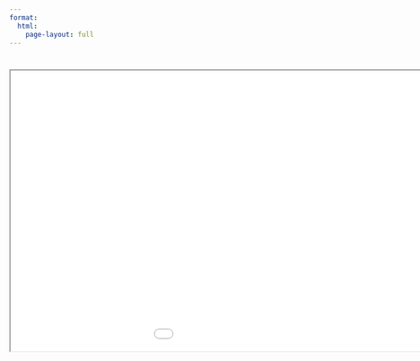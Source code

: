 ```yaml
---
format: 
  html:
    page-layout: full
---
```


# [Birthday heatmap]{style="display: none;"}


<iframe width="1200" height="500" src="./alt-heatmap.html"></iframe>
